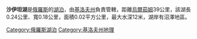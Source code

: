 '''沙伊坦湖'''是[[俄羅斯|俄羅斯]]的[[湖泊|湖泊]]，由[[基洛夫州|基洛夫州]]負責管轄，距離[[烏爾茹姆|烏爾茹姆]]39公里，該湖長0.24公里、寬0.18公里，面積0.02平方公里，最大水深12米，湖岸有沼澤地區。

{{Russia-geo-stub}}
[[Category:俄羅斯湖泊|Category:俄羅斯湖泊]]
[[Category:基洛夫州地理|Category:基洛夫州地理]]